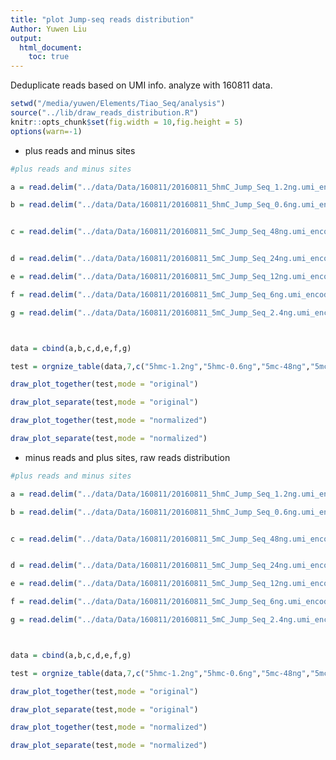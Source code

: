 ```yaml
---
title: "plot Jump-seq reads distribution"
Author: Yuwen Liu
output:
  html_document:
    toc: true
---
```


Deduplicate reads based on UMI info. 
analyze with 160811 data. 


```r
setwd("/media/yuwen/Elements/Tiao_Seq/analysis")
source("../lib/draw_reads_distribution.R")
knitr::opts_chunk$set(fig.width = 10,fig.height = 5)
options(warn=-1)
```

\newpage
* plus reads and minus sites

```r
#plus reads and minus sites

a = read.delim("../data/Data/160811/20160811_5hmC_Jump_Seq_1.2ng.umi_encoded_adaptor_removed.sorted.dedup.bam.minus_sites_with_1_coverage.ave.perbase", header = FALSE, sep = "\t", stringsAsFactors = FALSE)

b = read.delim("../data/Data/160811/20160811_5hmC_Jump_Seq_0.6ng.umi_encoded_adaptor_removed.sorted.dedup.bam.minus_sites_with_1_coverage.ave.perbase", header = FALSE, sep = "\t", stringsAsFactors = FALSE)


c = read.delim("../data/Data/160811/20160811_5mC_Jump_Seq_48ng.umi_encoded_adaptor_removed.sorted.dedup.bam.minus_sites_with_1_coverage.ave.perbase", header = FALSE, sep = "\t", stringsAsFactors = FALSE)


d = read.delim("../data/Data/160811/20160811_5mC_Jump_Seq_24ng.umi_encoded_adaptor_removed.sorted.dedup.bam.minus_sites_with_1_coverage.ave.perbase", header = FALSE, sep = "\t", stringsAsFactors = FALSE)

e = read.delim("../data/Data/160811/20160811_5mC_Jump_Seq_12ng.umi_encoded_adaptor_removed.sorted.dedup.bam.minus_sites_with_1_coverage.ave.perbase", header = FALSE, sep = "\t", stringsAsFactors = FALSE)

f = read.delim("../data/Data/160811/20160811_5mC_Jump_Seq_6ng.umi_encoded_adaptor_removed.sorted.dedup.bam.minus_sites_with_1_coverage.ave.perbase", header = FALSE, sep = "\t", stringsAsFactors = FALSE)

g = read.delim("../data/Data/160811/20160811_5mC_Jump_Seq_2.4ng.umi_encoded_adaptor_removed.sorted.dedup.bam.minus_sites_with_1_coverage.ave.perbase", header = FALSE, sep = "\t", stringsAsFactors = FALSE)



data = cbind(a,b,c,d,e,f,g)

test = orgnize_table(data,7,c("5hmc-1.2ng","5hmc-0.6ng","5mc-48ng","5mc-24ng","5mc-12ng","5mc-6ng","5mc-2.4ng"),seq(-100,100,1))

```

```r
draw_plot_together(test,mode = "original")
```

```r
draw_plot_separate(test,mode = "original")
```

\newpage

```r
draw_plot_together(test,mode = "normalized")
```

```r
draw_plot_separate(test,mode = "normalized")
```

\newpage
* minus reads and plus sites, raw reads distribution

```r
#plus reads and minus sites

a = read.delim("../data/Data/160811/20160811_5hmC_Jump_Seq_1.2ng.umi_encoded_adaptor_removed.sorted.dedup.bam.plus_sites_with_1_coverage.ave.perbase", header = FALSE, sep = "\t", stringsAsFactors = FALSE)

b = read.delim("../data/Data/160811/20160811_5hmC_Jump_Seq_0.6ng.umi_encoded_adaptor_removed.sorted.dedup.bam.plus_sites_with_1_coverage.ave.perbase", header = FALSE, sep = "\t", stringsAsFactors = FALSE)


c = read.delim("../data/Data/160811/20160811_5mC_Jump_Seq_48ng.umi_encoded_adaptor_removed.sorted.dedup.bam.plus_sites_with_1_coverage.ave.perbase", header = FALSE, sep = "\t", stringsAsFactors = FALSE)


d = read.delim("../data/Data/160811/20160811_5mC_Jump_Seq_24ng.umi_encoded_adaptor_removed.sorted.dedup.bam.plus_sites_with_1_coverage.ave.perbase", header = FALSE, sep = "\t", stringsAsFactors = FALSE)

e = read.delim("../data/Data/160811/20160811_5mC_Jump_Seq_12ng.umi_encoded_adaptor_removed.sorted.dedup.bam.plus_sites_with_1_coverage.ave.perbase", header = FALSE, sep = "\t", stringsAsFactors = FALSE)

f = read.delim("../data/Data/160811/20160811_5mC_Jump_Seq_6ng.umi_encoded_adaptor_removed.sorted.dedup.bam.plus_sites_with_1_coverage.ave.perbase", header = FALSE, sep = "\t", stringsAsFactors = FALSE)

g = read.delim("../data/Data/160811/20160811_5mC_Jump_Seq_2.4ng.umi_encoded_adaptor_removed.sorted.dedup.bam.plus_sites_with_1_coverage.ave.perbase", header = FALSE, sep = "\t", stringsAsFactors = FALSE)



data = cbind(a,b,c,d,e,f,g)

test = orgnize_table(data,7,c("5hmc-1.2ng","5hmc-0.6ng","5mc-48ng","5mc-24ng","5mc-12ng","5mc-6ng","5mc-2.4ng"),seq(-100,100,1))

```

```r
draw_plot_together(test,mode = "original")
```

```r
draw_plot_separate(test,mode = "original")
```

\newpage

```r
draw_plot_together(test,mode = "normalized")
```

```r
draw_plot_separate(test,mode = "normalized")
```

